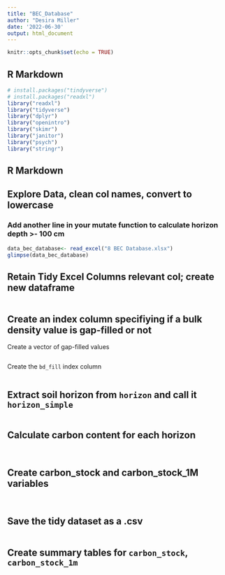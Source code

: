 ```yaml
---
title: "BEC_Database"
author: "Desira Miller"
date: '2022-06-30'
output: html_document
---
```


```r
knitr::opts_chunk$set(echo = TRUE)
```

## R Markdown

```r
# install.packages("tindyverse")
# install.packages("readxl")
library("readxl")
library("tidyverse")
library("dplyr")
library("openintro")
library("skimr")
library("janitor")
library("psych")
library("stringr")
```


## R Markdown
## Explore Data, clean col names, convert to lowercase

### Add another line in your mutate function to calculate horizon depth >- 100 cm

```r
data_bec_database<- read_excel("8 BEC Database.xlsx")
glimpse(data_bec_database)
```

## Retain Tidy Excel Columns relevant col; create new dataframe

```r
``` 

## Create an index column specifiying if a bulk density value is gap-filled or not

Create a vector of gap-filled values

```r
```

Create the `bd_fill` index column

```r

```

## Extract soil horizon from `horizon` and call it `horizon_simple`
```r

```
## Calculate carbon content for each horizon

```r

```

```r

```
## Create carbon_stock and carbon_stock_1M variables
```r

```
```r

```




## Save the tidy dataset as a .csv

```r

```

## Create summary tables for `carbon_stock`, `carbon_stock_1m`

```r

```

```r

```


